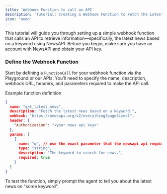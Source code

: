 ```yaml
---
title: 'Webhook Function to call an API'
description: 'Tutorial: Creating a Webhook Function to Fetch the Latest News'
icon: 'memo'
---
```


This tutorial will guide you through setting up a simple webhook function that calls an API to retrieve information—specifically, the latest news based on a keyword using NewsAPI. Before you begin, make sure you have an account with NewsAPI and obtain your API key.

### Define the Webhook Function

Start by defining a `FunctionCall` for your webhook function via the Playground or our APIs. You'll need to specify the name, description, webhook URL, headers, and parameters required to make the API call.

Example function definition:

```json
{
  name: "get_latest_news",
  description: "Fetch the latest news based on a keyword.",
  webhook: "https://newsapi.org/v2/everything?pageSize=1",
  header: {
    "Authorization": "<your news api key>"
  },
  params: [
    {
      name: "q", // use the exact parameter that the newsapi api requires
      type: "string",
      description: "The keyword to search for news.",
      required: true
    }
  ]
}
```

To test the function, simply prompt the agent to tell you about the latest news on "some keyword".